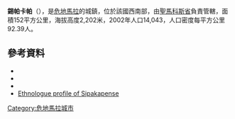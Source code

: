'''錫帕卡帕'''（{{lang-es|Sipacapa}}），是[[危地馬拉|危地馬拉]]的城鎮，位於該國西南部，由[[聖馬科斯省|聖馬科斯省]]負責管轄，面積152平方公里，海拔高度2,202米，2002年人口14,043，人口密度每平方公里92.39人。

==參考資料==
*{{cite web |url=http://www.ine.gob.gt/index.php?view=article&catid=42%3Ademografiaypoblacion&id=75%3Acenso2002&option=com_content&Itemid=69 |title=XI Censo Nacional de Poblacion y VI de Habitación (Censo 2002) |last= |first= |year=2002 |work= |publisher=Instituto Nacional de Estadística |access-date=2015-05-12 |archive-date=2008-06-12 |archive-url=https://web.archive.org/web/20080612094618/http://www.ine.gob.gt/index.php?view=article&catid=42%3Ademografiaypoblacion&id=75%3Acenso2002&option=com_content&Itemid=69 |dead-url=no }}
*{{cite web |author=Mariano Aiello & Kristina Hille |url=http://www.macanudo-films.de/page.php?4 |title=Open-pit mining of gold in Guatemala: Marlin Project |accessdate=2008-06-02 |publisher=Manacudo Films |date= |deadurl=yes |archiveurl=https://web.archive.org/web/20080505003459/http://www.macanudo-films.de/page.php?4 |archivedate=2008-05-05 }}
*{{cite web |author=Dir. Álvaro Revenga |title=Sipakapa No Se Vende |url=http://www.nativenetworks.si.edu/Eng/orange/sipakapa_no_se_vende.htm |publisher=Caracol Producciones |accessdate=2009-03-04 |archive-url=https://web.archive.org/web/20090404151017/http://www.nativenetworks.si.edu/eng/orange/sipakapa_no_se_vende.htm |archive-date=2009-04-04 |dead-url=yes }}
* [http://www.ethnologue.com/show_language.asp?code=qum Ethnologue profile of Sipakapense] {{Wayback|url=http://www.ethnologue.com/show_language.asp?code=qum |date=20120904235941 }}

{{coord|15|12|44|N|91|38|05|W|display=title|region:GT_type:city_source:GNS-enwiki}}

{{Guatemala-geo-stub}}
[[Category:危地馬拉城市|Category:危地馬拉城市]]